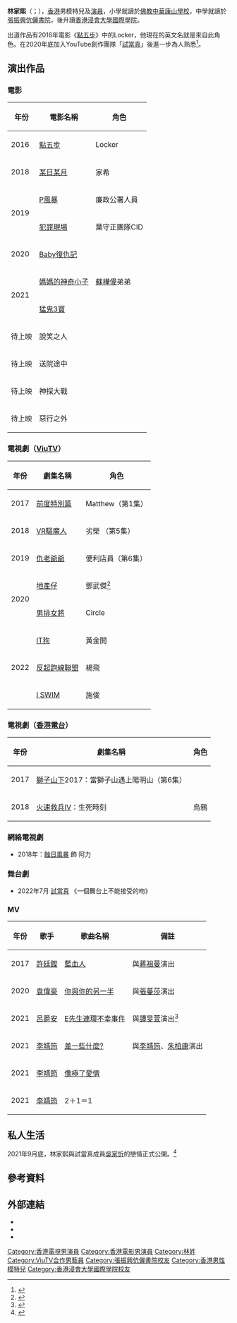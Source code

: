 {{藝人
| 姓名 = 林家熙
| 類型 = 男藝人
| 其他藝名 = Locker、Matthew
| 圖片 =
| 圖片簡介 = 
| 羅馬拼音 = Lam Ka Hei
| 英文名 = Locker Lam
| 國籍 = {{CNHK}}
| 出生日期 = {{birth date and age|1994|09|10}}
| 出生地點 = {{HKG-1959}}
| 職業 = [[模特兒|模特兒]]、[[演員|演員]]
| 語言 = 粵語、英語、國語
| 教育程度 = 大學
| 母校 = [[佛教中華康山學校|佛教中華康山學校]]<br>[[張振興伉儷書院|張振興伉儷書院]]<br>[[香港浸會大學國際學院|香港浸會大學國際學院]]
| 出道地點 = {{HKG}}
| 活躍年代 = 2016年至今
| 經紀公司 = Triple S Artist Management
| 出道作品 = 《[[點五步|點五步]]》（2016年）
| 代表作品 = 《點五步》（2016年）
| 相關團體 = [[試當真|試當真]]（2020年至今）
| imdb = 10014384
}}
'''林家熙'''（{{lang-en|Locker Lam Ka Hei}}；{{bd|1994年|9月10日}}），[[香港|香港]]男模特兒及[[演員|演員]]，小學就讀於[[佛教中華康山學校|佛教中華康山學校]]，中學就讀於[[張振興伉儷書院|張振興伉儷書院]]，後升讀[[香港浸會大學國際學院|香港浸會大學國際學院]]。

出道作品有2016年電影《[[點五步|點五步]]》中的Locker，他現在的英文名就是來自此角色。在2020年底加入YouTube創作團隊「[[試當真|試當真]]」後進一步為人熟悉<ref>{{cite web|url=https://www.hk01.com/即時娛樂/584366/呂爵安edan親邀林家熙出演-e先生-mv-locker揭天台離別戲真相|title=呂爵安Edan親邀林家熙出演《E先生》MV　Locker揭天台離別戲真相|quote=談起近來最炙手可熱的本地演員，就不得不提林家熙（Locker），他是當紅YouTube頻道《試當真》的骨幹成員，憑搞笑形象一躍而上人氣急升……|date=2021-02-06|accessdate=2021-02-07|publisher=香港01|archive-date=2021-02-16|archive-url=https://web.archive.org/web/20210216102125/https://www.hk01.com/%E5%8D%B3%E6%99%82%E5%A8%9B%E6%A8%82/584366/%E5%91%82%E7%88%B5%E5%AE%89edan%E8%A6%AA%E9%82%80%E6%9E%97%E5%AE%B6%E7%86%99%E5%87%BA%E6%BC%94-e%E5%85%88%E7%94%9F-mv-locker%E6%8F%AD%E5%A4%A9%E5%8F%B0%E9%9B%A2%E5%88%A5%E6%88%B2%E7%9C%9F%E7%9B%B8|dead-url=no}}</ref>。

== 演出作品 ==
===電影===
{| class="wikitable"
! 年份
! 電影名稱
! 角色
|-
| 2016|| [[點五步|點五步]] || Locker
|-
| 2018|| [[某日某月|某日某月]] || 家希
|-
| rowspan="2"| 2019|| [[P風暴|P風暴]] || 廉政公署人員
|-
| [[犯罪現場|犯罪現場]] || 葉守正團隊CID
|-
| 2020|| [[Baby復仇記|Baby復仇記]]||
|-
| rowspan="2"| 2021|| [[媽媽的神奇小子|媽媽的神奇小子]]|| [[蘇樺偉|蘇樺偉]]弟弟
|-
|[[猛鬼3寶|猛鬼3寶]]||
|-
|待上映
|說笑之人
|
|-
|待上映
|送院途中
|
|-
|待上映
|神探大戰
|
|-
|待上映
|惡行之外
|
|}

===電視劇（[[ViuTV|ViuTV]]）===
{| class="wikitable"
! 年份
! 劇集名稱
! 角色
|-
| 2017
| [[前度_(電視劇)|前度特別篇]] 
| Matthew（第1集）
|-
| 2018
| [[VR驅魔人|VR驅魔人]] 
| 劣榮 （第5集）
|-
| 2019
| [[仇老爺爺|仇老爺爺]] 
| 便利店員（第6集）
|-
| rowspan="2"| 2020
| [[地產仔|地產仔]] 
| 鄧武傑<ref>{{cite news |title=吻陳穎欣NG近30次 吳肇軒被踢爆愈拍愈開心 |url=https://news.mingpao.com/pns/娛樂/article/20200704/s00016/1593801377798 |accessdate=2021-02-09 |work=[[明報|明報]] |date=2020-07-04}}</ref>
|-
| [[男排女將|男排女將]] 
| Circle
|-
| rowspan="3"| 2022
| [[IT狗|IT狗]]
| 黃金開
|-
| [[反起跑線聯盟|反起跑線聯盟]] 
| 楊飛
|-
| [[I_SWIM|I SWIM]]
| 施俊
|}

===電視劇（[[香港電台|香港電台]]）===
{| class="wikitable"
! 年份
! 劇集名稱
! 角色
|-
| 2017
| [[獅子山下|獅子山下]]2017：當獅子山遇上陽明山（第6集）
|
|-
| 2018
| [[火速救兵IV|火速救兵IV]]：生死時刻
| 烏鴉
|}

=== 網絡電視劇 ===
*2018年：[[蝕日風暴|蝕日風暴]] 飾 阿力

===舞台劇===
*2022年7月 [[試當真|試當真]] 《一個舞台上不能接受的吻》

===MV===
{| class="wikitable"
! 年份
! 歌手
! 歌曲名稱
! 備註
|-
| 2017
| [[許廷鏗|許廷鏗]] 
| [https://www.youtube.com/watch?v=xr254j2m0Gs 藍血人]
| 與[[蔣祖曼|蔣祖曼]]演出
|-
|2020
|[[袁偉豪|袁偉豪]]
|[[你與你的另一半|你與你的另一半]]
|與[[張蔓莎|張蔓莎]]演出
|-
| 2021
| [[呂爵安|呂爵安]] 
| [[E先生連環不幸事件|E先生連環不幸事件]]
| 與[[譚旻萱|譚旻萱]]演出<ref>{{cite news |title=專訪｜Edan呂爵安出solo展音樂才華  新歌MV返母校大玩hehe三角戀？ |url=https://www.am730.com.hk/news/%E5%A8%9B%E6%A8%82/%E5%B0%88%E8%A8%AA%EF%BD%9Cedan%E5%91%82%E7%88%B5%E5%AE%89%E5%87%BAsolo%E5%B1%95%E9%9F%B3%E6%A8%82%E6%89%8D%E8%8F%AF-%C2%A0%E6%96%B0%E6%AD%8Cmv%E8%BF%94%E6%AF%8D%E6%A0%A1%E5%A4%A7%E7%8E%A9hehe%E4%B8%89%E8%A7%92%E6%88%80%EF%BC%9F-253818 |accessdate=2021-02-09 |work=[[am730|am730]] |date=2021-01-29 |archive-date=2021-06-28 |archive-url=https://web.archive.org/web/20210628195737/https://www.am730.com.hk/news/%E5%A8%9B%E6%A8%82/%E5%B0%88%E8%A8%AA%EF%BD%9Cedan%E5%91%82%E7%88%B5%E5%AE%89%E5%87%BAsolo%E5%B1%95%E9%9F%B3%E6%A8%82%E6%89%8D%E8%8F%AF-%C2%A0%E6%96%B0%E6%AD%8Cmv%E8%BF%94%E6%AF%8D%E6%A0%A1%E5%A4%A7%E7%8E%A9hehe%E4%B8%89%E8%A7%92%E6%88%80%EF%BC%9F-253818 |dead-url=no }}</ref>
|-
| 2021
| [[李靖筠|李靖筠]] 
| [https://www.youtube.com/watch?v=stCCsTTF8WQ 差一些什麼?]
| 與[[李靖筠|李靖筠]]、[[朱柏康|朱柏康]]演出
|-
|2021
|[[李靖筠|李靖筠]]
|[[像極了愛情|像極了愛情]]
|
|-
|2021
|[[李靖筠|李靖筠]]
|2＋1＝1
|
|}

==私人生活==
2021年9月底，林家熙與試當真成員[[吳家忻|吳家忻]]的戀情正式公開。<ref>{{cite news |title=「試當真」Locker Jeannie依偎放閃 傳發展神速疑似同居 |url=https://www.orientalsunday.hk/%E6%9C%80%E6%96%B0%E5%A8%9B%E8%81%9E/%E8%A9%A6%E7%95%B6%E7%9C%9F-locker-jeannie-%E6%94%BE%E9%96%83-%E5%90%8C%E5%B1%85-plt-439579/ |accessdate=2021-10-30 |work=東方新地 |date=2021-09-26 |archive-date=2021-10-31 |archive-url=https://web.archive.org/web/20211031153047/https://www.orientalsunday.hk/%e6%9c%80%e6%96%b0%e5%a8%9b%e8%81%9e/%e8%a9%a6%e7%95%b6%e7%9c%9f-locker-jeannie-%e6%94%be%e9%96%83-%e5%90%8c%e5%b1%85-plt-439579/ |dead-url=no }}</ref>

==參考資料==
{{reflist|30em}}

==外部連結==
*{{facebook|lamkahel}}
*{{instagram|locker_94}}
*{{hkmdb name|84324}}
{{試當真}}
{{天下一集團}}
[[Category:香港電視男演員|Category:香港電視男演員]]
[[Category:香港電影男演員|Category:香港電影男演員]]
[[Category:林姓|Category:林姓]]
[[Category:ViuTV合作男藝員|Category:ViuTV合作男藝員]]
[[Category:張振興伉儷書院校友|Category:張振興伉儷書院校友]]
[[Category:香港男性模特兒|Category:香港男性模特兒]]
[[Category:香港浸會大學國際學院校友|Category:香港浸會大學國際學院校友]]